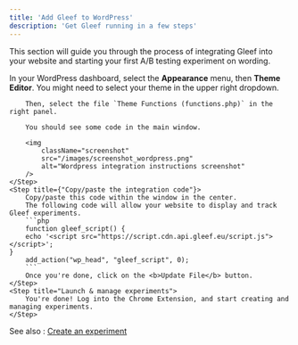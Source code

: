 ```yaml
---
title: 'Add Gleef to WordPress'
description: 'Get Gleef running in a few steps'
---
```


This section will guide you through the process of integrating Gleef into your website and starting your first A/B testing experiment on wording.

<Steps>
    <Step title="Open the function.php file from the WordPress dashboard">
        In your WordPress dashboard, select the <b>Appearance</b> menu, then <b>Theme Editor</b>.
        You might need to select your theme in the upper right dropdown.

        Then, select the file `Theme Functions (functions.php)` in the right panel.

        You should see some code in the main window.

        <img
            className="screenshot"
            src="/images/screenshot_wordpress.png"
            alt="Wordpress integration instructions screenshot"
        />
    </Step>
    <Step title={"Copy/paste the integration code"}>
        Copy/paste this code within the window in the center.
        The following code will allow your website to display and track Gleef experiments.
        ```php
        function gleef_script() {
        echo '<script src="https://script.cdn.api.gleef.eu/script.js"></script>';
    }
        add_action("wp_head", "gleef_script", 0);
        ```
        Once you're done, click on the <b>Update File</b> button.
    </Step>
    <Step title="Launch & manage experiments">
        You're done! Log into the Chrome Extension, and start creating and managing experiments.
    </Step>
</Steps>

See also : [Create an experiment](../how-to/create)